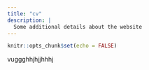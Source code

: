 ```yaml
---
title: "cv"
description: |
  Some additional details about the website
---
```


```r
knitr::opts_chunk$set(echo = FALSE)
```

vuggghhjhjjhhhj